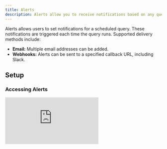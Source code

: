 ```yaml
---
title: Alerts
description: Alerts allow you to receive notifications based on any query
---
```


Alerts allows users to set notifications for a scheduled query. These notifications are triggered each time the query runs. Supported delivery methods include:

- **Email:** Multiple email addresses can be added.
- **Webhooks:** Alerts can be sent to a specified callback URL, including Slack.

## Setup

### Accessing Alerts

<div
  style={{
    position: "relative",
    paddingBottom: "calc(61.25000000000001% + 41px)",
    height: 0
  }}
>
  <iframe
    src="https://demo.arcade.software/6IfAf55RjoFQ5OCax9Zj?embed"
    frameBorder={0}
    loading="lazy"
    webkitallowfullscreen=""
    mozallowfullscreen=""
    allowFullScreen=""
    style={{
      position: "absolute",
      top: 0,
      left: 0,
      width: "100%",
      height: "100%",
      colorScheme: "light"
    }}
  />
</div>

To use Alerts, follow these steps:

1. Open a saved query that you own.
2. Click the "Schedule" button.
3. Configure the query schedule.
4. Activate the Alerts option.
5. Configure the alert delivery method.
6. Save the schedule.
7. Every time the query runs, the alert will be triggered. 


### Alert Timing

Alerts are triggered after query execution. Delays may occur due to factors like query complexity or system queues. Note that retry mechanisms for failed deliveries are not yet implemented. 

<Warning>Alerts are not recommended for time-sensitive or critical applications at this stage.</Warning>



## Alert Content

### Email Alerts

Email alerts include screenshots of the visualizations you have defined. If you have defined no visualizations, we include a screenshot of the query results by default. Here's an example:

![Default email alert](/web-app/images/alerts/email_table.png)

If you have defined a visualization, we will include it instead of the table, like this:

![Email Alert with visualization](/web-app/images/alerts/email_viz.png)


If your query contains multiple visualizations, or table visualizations (outside the default "Query results" table), they will all be included, such as here:

![Email Alert with multiple visualizations](/web-app/images/alerts/email_complex.png)

### Webhook Alerts

Webhook alerts adhere to the following schema:

```jsx
{
  message: string,
  query_result: {
    execution_id: string;
    query_id: number;
    state: string;
    submitted_at: string;
    expires_at: string;
    execution_started_at: string;
    execution_ended_at: string;
    result: {
      data_uri: string;
      metadata: {
        column_names: string[];
        result_set_bytes: number;
        total_row_count: number;
        datapoint_count: number;
        pending_time_millis: number;
        execution_time_millis: number;
      };
    };
  },
  visualizations: [
    {
      title: string;
      image_url: string;
    }
  ]
}
```

Here is an example corresponding to the last email example shared earlier:

```
{
  "message": "Query ETH SMA alert was submitted for execution at Wed, 13 Dec 2023 13:42:40 GMT by your query schedule and it was successfully executed with a non-empty result.\nYou can check its latest result here: https://dune.com/queries/3137182?utm_source=webhook&utm_campaign=alerts",
  "query_result": {
    "execution_id": "01HHHPMKG6NBY0B04A36TS3AQH",
    "query_id": 3137182,
    "state": "QUERY_STATE_COMPLETED",
    "submitted_at": "2023-12-13T13:42:40Z",
    "expires_at": "2024-03-12T13:42:48Z",
    "execution_started_at": "2023-12-13T13:42:40Z",
    "execution_ended_at": "2023-12-13T13:42:48Z",
    "result": {
      "data_uri": "https://api.dune.com/api-referencev1/execution/01HHHPMKG6NBY0B04A36TS3AQH/results",
      "metadata": {
        "column_names": [
          "day",
          "avg_price",
          "sma_20",
          "sma_50",
          "sma_100",
          "sma_200"
        ],
        "result_set_bytes": 10710,
        "total_row_count": 91,
        "datapoint_count": 546,
        "pending_time_millis": 13,
        "execution_time_millis": 8038
      }
    }
  },
  "visualizations": [
    {
      "title": "SMA",
      "image_url": "https://prod-dune-media.s3.eu-west-1.amazonaws.com/screenshots/3137182/01HHHPMKG6NBY0B04A36TS3AQH/5232261.png"
    },
    {
      "title": "Counter",
      "image_url": "https://prod-dune-media.s3.eu-west-1.amazonaws.com/screenshots/3137182/01HHHPMKG6NBY0B04A36TS3AQH/5451006.png"
    },
    {
      "title": "Last days of data",
      "image_url": "https://prod-dune-media.s3.eu-west-1.amazonaws.com/screenshots/3137182/01HHHPMKG6NBY0B04A36TS3AQH/5451008.png"
    }
  ]
}
```

Validation of the webhook format can be done at [Webhook.site](https://webhook.site/). You can easily test it out by triggering manual deliveries by clicking the Manual trigger link below the URL field.

## Integration with Third-Party Apps

### Slack Support via Webhook

Following these simple steps you have get query results posted directly in Slack at your desired frequency.

1. Click Create `Create New App` on your [Slack app page](https://api.slack.com/apps).
2. Choose `From scratch` and give your alert a name, pick the workspace and click `Create App`
3.  Then click "Incoming Webhooks" and activate with the top right toggle.
4. Click `Add New Webhook to Workspace` at the bottom of the page. 
5. Select the Slack channel you want the alert to go to.
6. Copy the Slack Webhook URL and paste it into the Dune Alert configuration.
7. The help text below the field should indicate that a Slack URL has been detected:

![Slack Setup](/web-app/images/alerts/slack_setup.png)

Once saved, you will start receiving messages on Slack. Here is an example of how it looks:

![Slack message](/web-app/images/alerts/slack_hook.png)

### Zapier Integration

[Zapier](https://zapier.com/) is a third party solution that supports building integrations betwen different software solutions without writing any code. With it you can build advanced workflows that relay data between Dune and your favorite work tools.

We currently offer an experimental [Zapier app](https://zapier.com/developer/public-invite/194504/2174c6b998748b657f28dab4097f3e80/) to support connecting Dune with thousands of other tools via Zapier. 

To set it up, follow these steps:

1. Accept the invite to use our private Zapier app via [this link](https://zapier.com/developer/public-invite/194504/2174c6b998748b657f28dab4097f3e80/).
2. Create a new zap, with a [Webhook trigger](https://zapier.com/apps/webhook/integrations).
3. Copy the webhook URL provided by Zapier's Webhook trigger, and paste it in the Dune webhook URL field.
4. Now, on Zapier you can click Test to test that the webhook works.
5. Trigger a manual hook request from the Alerts configuration form to test it out, and it should show up on Zapier.
    1. If you want to relay screenshots to other tools, the screenshots will be in the payload.
    2. If you want to relay query results, the Dune Zapier App includes an action to fetch a query's latest results by query id, which will allow you to easily fetch query results.

This is where you can trigger manual hook deliveries:

![Manual hook](/web-app/images/alerts/manual_hook.png)

Your setup on Zapier should look something like this:

![Zapier zap](/web-app/images/alerts/zapier_example.png)

## Known Issues and Solutions

1. **Manual Alert Triggering:** Currently, manual triggering is only available for webhooks.

    1. We're planning to add it to Email and Slack. In the meantime, you can set your query on a 15-minute schedule for quicker testing.

2. **No results in webhook:** Instead of including query results in the callback, the webhook payload includes a URL to fetch the query's results in case you need to action on them.

    1. We do not include datapoints in the hook callback in order to prevent unwanted credit spend on data exports.
    2. We're open to feedback on changing this behavior. If you have thoughts, let us know.

## Feedback

Feedback can be provided through the Alerts Beta Telegram channel.

[Join the channel](https://t.me/+bt5J1QlJ3_FhMDU0)

## Acknowledgement

Thank you to everyone that participated in our beta testing program. Your feedback has been essential for improving this feature.

---
